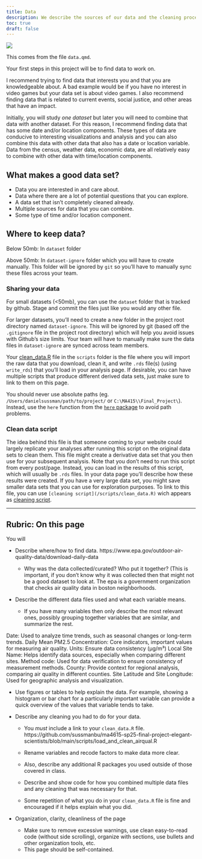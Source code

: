 ```yaml
---
title: Data
description: We describe the sources of our data and the cleaning process.
toc: true
draft: false
---
```


![](images/data-import-cheatsheet-thumbs.png)


This comes from the file `data.qmd`.

Your first steps in this project will be to find data to work on.

I recommend trying to find data that interests you and that you are knowledgeable about. A bad example would be if you have no interest in video games but your data set is about video games. I also recommend finding data that is related to current events, social justice, and other areas that have an impact.


Initially, you will study _one dataset_ but later you will need to combine that data with another dataset. For this reason, I recommend finding data that has some date and/or location components. These types of data are conducive to interesting visualizations and analysis and you can also combine this data with other data that also has a date or location variable.
Data from the census, weather data, economic data, are all relatively easy to combine with other data with time/location components.


## What makes a good data set?

* Data you are interested in and care about.
* Data where there are a lot of potential questions that you can explore.
* A data set that isn't completely cleaned already.
* Multiple sources for data that you can combine.
* Some type of time and/or location component.


## Where to keep data?


Below 50mb: In `dataset` folder

Above 50mb: In `dataset-ignore` folder which you will have to create manually. This folder will be ignored by `git` so you'll have to manually sync these files across your team.

### Sharing your data


For small datasets (<50mb), you can use the `dataset` folder that is tracked by github. Stage and commit the files just like you would any other file.

For larger datasets, you'll need to create a new folder in the project root directory named `dataset-ignore`. This will be ignored by git (based off the `.gitignore` file in the project root directory) which will help you avoid issues with Github's size limits. Your team will have to manually make sure the data files in `dataset-ignore` are synced across team members.

Your [clean_data.R](/scripts/clean_data.R) file in the `scripts` folder is the file where you will import the raw data that you download, clean it, and write `.rds` file(s) (using `write_rds`) that you'll load in your analysis page. If desirable, you can have multiple scripts that produce different derived data sets, just make sure to link to them on this page.

You should never use absolute paths (eg. `/Users/danielsussman/path/to/project/` or `C:\MA415\\Final_Project\`).
Instead, use the `here` function from the [`here` package](https://here.r-lib.org/articles/here.html) to avoid path problems.

### Clean data script

The idea behind this file is that someone coming to your website could largely replicate your analyses after running this script on the original data sets to clean them.
This file might create a derivative data set that you then use for your subsequent analysis.
Note that you don't need to run this script from every post/page.
Instead, you can load in the results of this script, which will usually be `.rds` files. In your data page you'll describe how these results were created. If you have a very large data set, you might save smaller data sets that you can use for exploration purposes.
To link to this file, you can use `[cleaning script](/scripts/clean_data.R)` wich appears as [cleaning script](/scripts/clean_data.R). 

----

## Rubric: On this page

You will

* Describe where/how to find data.
  https://www.epa.gov/outdoor-air-quality-data/download-daily-data
  
  * Why was the data collected/curated? Who put it together? (This is important, if you don't know why it was collected then that might not be a good dataset to look at.
  The epa is a government organization that checks air quality data in boston         neighborhoods. 
  
* Describe the different data files used and what each variable means. 
  * If you have many variables then only describe the most relevant ones, possibly grouping together variables that are similar, and summarize the rest.

Date: Used to analyze time trends, such as seasonal changes or long-term trends.
Daily Mean PM2.5 Concentration: Core indicators, important values for measuring air quality. 
Units: Ensure data consistency (µg/m³)
Local Site Name: Helps identify data sources, especially when comparing different sites. 
Method code: Used for data verification to ensure consistency of measurement methods. 
County: Provide context for regional analysis, comparing air quality in different counties. 
Site Latitude and Site Longitude: Used for geographic analysis and visualization.

  
* Use figures or tables to help explain the data. For example, showing a histogram or bar chart for a particularly important variable can provide a quick overview of the values that variable tends to take.

* Describe any cleaning you had to do for your data.
  * You *must* include a link to your `clean_data.R` file.
  https://github.com/sussmanbu/ma4615-sp25-final-project-elegant-scientists/blob/main/scripts/load_and_clean_airqual.R
  
  * Rename variables and recode factors to make data more clear.
  * Also, describe any additional R packages you used outside of those covered in class.
  * Describe and show code for how you combined multiple data files and any cleaning that was necessary for that.
  
  * Some repetition of what you do in your `clean_data.R` file is fine and encouraged if it helps explain what you did.
  
* Organization, clarity, cleanliness of the page
  * Make sure to remove excessive warnings, use clean easy-to-read code (without side scrolling), organize with sections, use bullets and other organization tools, etc.
  * This page should be self-contained.
